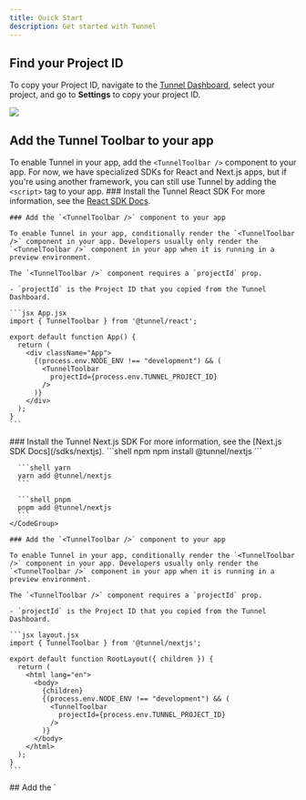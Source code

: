 ```yaml
---
title: Quick Start
description: Get started with Tunnel
---
```


## Find your Project ID
To copy your Project ID, navigate to the [Tunnel Dashboard](https://tunnel.dev/projects), select your project, and go to **Settings** to copy your project ID.
<Frame>
  <img src="/assets/screenshots/quick-start/copy-project-id.png" />
</Frame>

## Add the Tunnel Toolbar to your app
To enable Tunnel in your app, add the `<TunnelToolbar />` component to your app. For now, we have specialized SDKs for React and Next.js apps, but if you're using another framework, you can still use Tunnel by adding the `<script>` tag to your app.
<Tabs>
  <Tab title="React">
    ### Install the Tunnel React SDK
    For more information, see the [React SDK Docs](/sdks/react).
    <ReactSDKInstall />

    ### Add the `<TunnelToolbar />` component to your app

    To enable Tunnel in your app, conditionally render the `<TunnelToolbar />` component in your app. Developers usually only render the `<TunnelToolbar />` component in your app when it is running in a preview environment.

    The `<TunnelToolbar />` component requires a `projectId` prop.

    - `projectId` is the Project ID that you copied from the Tunnel Dashboard.

    ```jsx App.jsx
    import { TunnelToolbar } from '@tunnel/react';

    export default function App() {
      return (
        <div className="App">
          {(process.env.NODE_ENV !== "development") && (
            <TunnelToolbar
              projectId={process.env.TUNNEL_PROJECT_ID}
            />
          )}
        </div>
      );
    }
    ```
  </Tab>
  <Tab title="Next.js">
    ### Install the Tunnel Next.js SDK
    For more information, see the [Next.js SDK Docs](/sdks/nextjs).
    <CodeGroup>
      ```shell npm
      npm install @tunnel/nextjs
      ```

      ```shell yarn
      yarn add @tunnel/nextjs
      ```

      ```shell pnpm
      pnpm add @tunnel/nextjs
      ```
    </CodeGroup>

    ### Add the `<TunnelToolbar />` component to your app

    To enable Tunnel in your app, conditionally render the `<TunnelToolbar />` component in your app. Developers usually only render the `<TunnelToolbar />` component in your app when it is running in a preview environment.

    The `<TunnelToolbar />` component requires a `projectId` prop.

    - `projectId` is the Project ID that you copied from the Tunnel Dashboard.

    ```jsx layout.jsx
    import { TunnelToolbar } from '@tunnel/nextjs';

    export default function RootLayout({ children }) {
      return (
        <html lang="en">
          <body>
            {children}
            {(process.env.NODE_ENV !== "development") && (
              <TunnelToolbar
                projectId={process.env.TUNNEL_PROJECT_ID}
              />
            )}
          </body>
        </html>
      );
    }
    ```
  </Tab>
  <Tab title="Other frameworks">
    ## Add the `<script>` tag to your app

    To enable Tunnel in your app, add the `<script>` tag to your app. Developers usually only add the `<script>` tag in your app when it is running in a Coherence Branch Preview environment.

    The `<script>` tag requires a `data-project-id` attribute.

    - `data-project-id` is the Project ID that you copied from the Tunnel Dashboard.

    ```html index.html
    <script
      src="https://tunnelapp.dev/__tunnel/script.js"
      data-project-id="PROJECT_ID"
    ></script>
    ```
  </Tab>
</Tabs>

## Deploy!
You're all set! Now you can start using Tunnel in your app. Deploy your app to a preview environment to see the Tunnel Toolbar in action.
<Frame>
  <img src="/assets/screenshots/quick-start/staging-screenshot.png" />
</Frame>